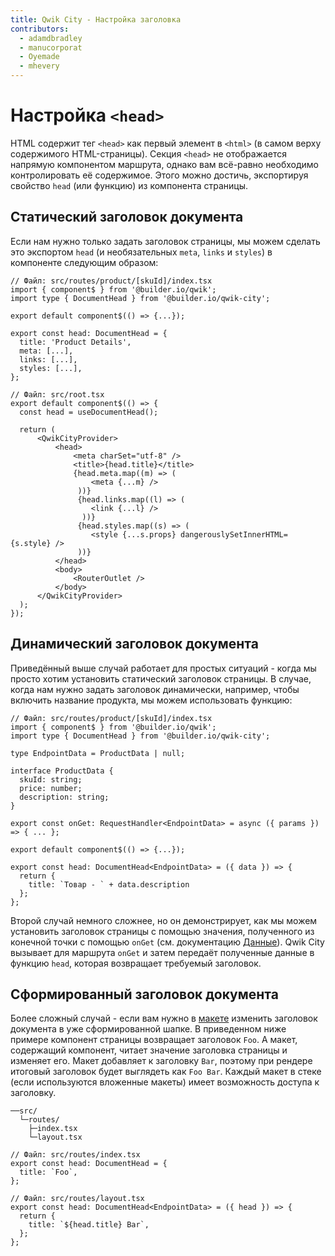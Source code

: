 ```yaml
---
title: Qwik City - Настройка заголовка
contributors:
  - adamdbradley
  - manucorporat
  - Oyemade
  - mhevery
---
```


# Настройка `<head>`

HTML содержит тег `<head>` как первый элемент в `<html>` (в самом верху содержимого HTML-страницы). Секция `<head>` не отображается напрямую компонентом маршрута, однако вам всё-равно необходимо контролировать её содержимое. Этого можно достичь, экспортируя свойство `head` (или функцию) из компонента страницы.

## Статический заголовок документа

Если нам нужно только задать заголовок страницы, мы можем сделать это экспортом `head` (и необязательных `meta`, `links` и `styles`) в компоненте следующим образом:

```tsx
// Файл: src/routes/product/[skuId]/index.tsx
import { component$ } from '@builder.io/qwik';
import type { DocumentHead } from '@builder.io/qwik-city';

export default component$(() => {...});

export const head: DocumentHead = {
  title: 'Product Details',
  meta: [...],
  links: [...],
  styles: [...],
};
```

```tsx
// Файл: src/root.tsx
export default component$(() => {
  const head = useDocumentHead();

  return (
      <QwikCityProvider>
          <head>
              <meta charSet="utf-8" />
              <title>{head.title}</title>
              {head.meta.map((m) => (
                  <meta {...m} />
               ))}
               {head.links.map((l) => (
                  <link {...l} />
                ))}
               {head.styles.map((s) => (
                  <style {...s.props} dangerouslySetInnerHTML={s.style} />
               ))}
          </head>
          <body>
              <RouterOutlet />
          </body>
      </QwikCityProvider>
  );
});
```

## Динамический заголовок документа

Приведённый выше случай работает для простых ситуаций - когда мы просто хотим установить статический заголовок страницы. В случае, когда нам нужно задать заголовок динамически, например, чтобы включить название продукта, мы можем использовать функцию:

```tsx
// Файл: src/routes/product/[skuId]/index.tsx
import { component$ } from '@builder.io/qwik';
import type { DocumentHead } from '@builder.io/qwik-city';

type EndpointData = ProductData | null;

interface ProductData {
  skuId: string;
  price: number;
  description: string;
}

export const onGet: RequestHandler<EndpointData> = async ({ params }) => { ... };

export default component$(() => {...});

export const head: DocumentHead<EndpointData> = ({ data }) => {
  return {
    title: `Товар - ` + data.description
  };
};
```

Второй случай немного сложнее, но он демонстрирует, как мы можем установить заголовок страницы с помощью значения, полученного из конечной точки с помощью `onGet` (см. документацию [Данные](../../data/overview/index.mdx)). Qwik City вызывает для маршрута `onGet` и затем передаёт полученные данные в функцию `head`, которая возвращает требуемый заголовок.

## Сформированный заголовок документа

Более сложный случай - если вам нужно в [макете](../../layout/overview/index.mdx) изменить заголовок документа в уже сформированной шапке. В приведенном ниже примере компонент страницы возвращает заголовок `Foo`. А макет, содержащий компонент, читает значение заголовка страницы и изменяет его. Макет добавляет к заголовку `Bar`, поэтому при рендере итоговый заголовок будет выглядеть как `Foo Bar`. Каждый макет в стеке (если используются вложенные макеты) имеет возможность доступа к заголовку.

```
──src/
  └─routes/
    ├─index.tsx
    └─layout.tsx
```

```tsx
// Файл: src/routes/index.tsx
export const head: DocumentHead = {
  title: `Foo`,
};
```

```tsx
// Файл: src/routes/layout.tsx
export const head: DocumentHead<EndpointData> = ({ head }) => {
  return {
    title: `${head.title} Bar`,
  };
};
```
